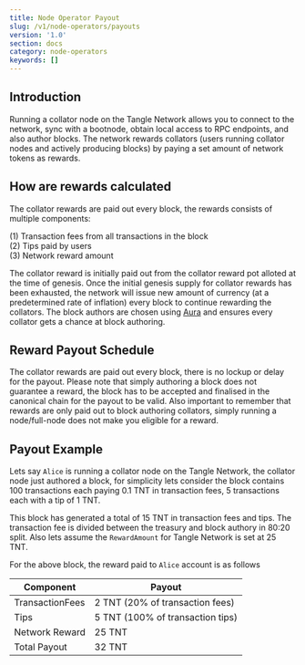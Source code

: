 ```yaml
---
title: Node Operator Payout
slug: /v1/node-operators/payouts
version: '1.0'
section: docs
category: node-operators
keywords: []
---
```


## Introduction

Running a collator node on the Tangle Network allows you to connect to the network, sync with a bootnode, obtain local access to RPC endpoints, and also
author blocks. The network rewards collators (users running collator nodes and actively producing blocks) by paying a set amount of network
tokens as rewards.

## How are rewards calculated

The collator rewards are paid out every block, the rewards consists of multiple components:

(1) Transaction fees from all transactions in the block <br/>
(2) Tips paid by users <br/>
(3) Network reward amount

The collator reward is initially paid out from the collator reward pot alloted at the time of genesis. Once the initial genesis supply for collator
rewards has been exhausted, the network will issue new amount of currency (at a predetermined rate of inflation) every block to continue
rewarding the collators. The block authors are chosen using [Aura](https://paritytech.github.io/substrate/master/sc_consensus_aura/index.html)
and ensures every collator gets a chance at block authoring.

## Reward Payout Schedule

The collator rewards are paid out every block, there is no lockup or delay for the payout. Please note that simply authoring a block
does not guarantee a reward, the block has to be accepted and finalised in the canonical chain for the payout to be valid. Also
important to remember that rewards are only paid out to block authoring collators, simply running a node/full-node does not
make you eligible for a reward.

## Payout Example

Lets say `Alice` is running a collator node on the Tangle Network, the collator node just authored a block, for simplicity lets consider the block
contains 100 transactions each paying 0.1 TNT in transaction fees, 5 transactions each with a tip of 1 TNT.

This block has generated a total of 15 TNT in transaction fees and tips. The transaction fee is divided between the treasury and
block authory in 80:20 split. Also lets assume the `RewardAmount` for Tangle Network is set at 25 TNT.

For the above block, the reward paid to `Alice` account is as follows

| Component       | Payout                           |
| --------------- | -------------------------------- |
| TransactionFees | 2 TNT (20% of transaction fees)  |
| Tips            | 5 TNT (100% of transaction tips) |
| Network Reward  | 25 TNT                           |
| Total Payout    | 32 TNT                           |
